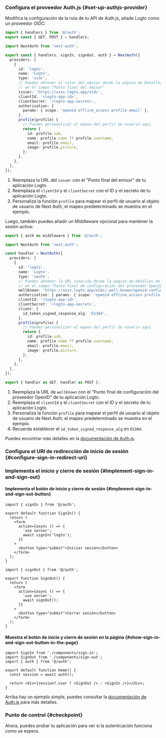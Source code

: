 

### Configura el proveedor Auth.js \{#set-up-authjs-provider}

<GetAppSecret />

Modifica la configuración de la ruta de tu API de Auth.js, añade Logto como un proveedor OIDC:

<Tabs>

<TabItem value="v5" label="Auth.js v5">

```ts title="./app/api/auth/[...nextauth]/route.ts"
import { handlers } from '@/auth';
export const { GET, POST } = handlers;
```

```ts title="./auth.ts"
import NextAuth from 'next-auth';

export const { handlers, signIn, signOut, auth } = NextAuth({
  providers: [
    {
      id: 'logto',
      name: 'Logto',
      type: 'oidc',
      // Puedes obtener el valor del emisor desde la página de Detalles de la Aplicación de Logto,
      // en el campo "Punto final del emisor"
      issuer: 'https://xxxx.logto.app/oidc',
      clientId: '<logto-app-id>',
      clientSecret: '<logto-app-secret>',
      authorization: {
        params: { scope: 'openid offline_access profile email' },
      },
      profile(profile) {
        // Puedes personalizar el mapeo del perfil de usuario aquí
        return {
          id: profile.sub,
          name: profile.name ?? profile.username,
          email: profile.email,
          image: profile.picture,
        };
      },
    },
  ],
});
```

1. Reemplaza la URL del `issuer` con el "Punto final del emisor" de tu aplicación Logto.
2. Reemplaza el `clientId` y el `clientSecret` con el ID y el secreto de tu aplicación Logto.
3. Personaliza la función `profile` para mapear el perfil de usuario al objeto de usuario de Next Auth, el mapeo predeterminado se muestra en el ejemplo.

Luego, también puedes añadir un Middleware opcional para mantener la sesión activa:

```ts title="./middleware.ts"
export { auth as middleware } from '@/auth';
```

</TabItem>

<TabItem value="v4" label="Next Auth v4">

```ts title="app/api/auth/[...nextauth]/route.ts"
import NextAuth from 'next-auth';

const handler = NextAuth({
  providers: [
    {
      id: 'logto',
      name: 'Logto',
      type: 'oauth',
      // Puedes obtener la URL conocida desde la página de Detalles de la Aplicación de Logto,
      // en el campo "Punto final de configuración del proveedor OpenID"
      wellKnown: 'https://xxxx.logto.app/oidc/.well-known/openid-configuration',
      authorization: { params: { scope: 'openid offline_access profile email' } },
      clientId: '<logto-app-id>',
      clientSecret: '<logto-app-secret>',
      client: {
        id_token_signed_response_alg: 'ES384',
      },
      profile(profile) {
        // Puedes personalizar el mapeo del perfil de usuario aquí
        return {
          id: profile.sub,
          name: profile.name ?? profile.username,
          email: profile.email,
          image: profile.picture,
        };
      },
    },
  ],
});

export { handler as GET, handler as POST };
```

1. Reemplaza la URL de `wellKnown` con el "Punto final de configuración del proveedor OpenID" de tu aplicación Logto.
2. Reemplaza el `clientId` y el `clientSecret` con el ID y el secreto de tu aplicación Logto.
3. Personaliza la función `profile` para mapear el perfil de usuario al objeto de usuario de Next Auth, el mapeo predeterminado se muestra en el ejemplo.
4. Recuerda establecer el `id_token_signed_response_alg` en `ES384`.

</TabItem>

</Tabs>

Puedes encontrar más detalles en la [documentación de Auth.js](https://authjs.dev/getting-started/installation).

### Configura el URI de redirección de inicio de sesión \{#configure-sign-in-redirect-uri}

<SignInFlowSummary />

<AssumingUrl />

<ConfigureRedirectUri
  figureSrc="/img/assets/next-auth-redirect-uri.png"
  redirectUri="http://localhost:3000/api/auth/callback/logto"
/>

### Implementa el inicio y cierre de sesión \{#implement-sign-in-and-sign-out}

#### Implementa el botón de inicio y cierre de sesión \{#implement-sign-in-and-sign-out-button}

```tsx title="app/components/sign-in.tsx"
import { signIn } from '@/auth';

export default function SignIn() {
  return (
    <form
      action={async () => {
        'use server';
        await signIn('logto');
      }}
    >
      <button type="submit">Iniciar sesión</button>
    </form>
  );
}
```

```tsx title="app/components/sign-out.tsx"
import { signOut } from '@/auth';

export function SignOut() {
  return (
    <form
      action={async () => {
        'use server';
        await signOut();
      }}
    >
      <button type="submit">Cerrar sesión</button>
    </form>
  );
}
```

#### Muestra el botón de inicio y cierre de sesión en la página \{#show-sign-in-and-sign-out-button-in-the-page}

```tsx title="app/page.tsx"
import SignIn from './components/sign-in';
import SignOut from './components/sign-out';
import { auth } from '@/auth';

export default function Home() {
  const session = await auth();

  return <div>{session?.user ? <SignOut /> : <SignIn />}</div>;
}
```

Arriba hay un ejemplo simple, puedes consultar la [documentación de Auth.js](https://authjs.dev/getting-started/session-management/login) para más detalles.

### Punto de control \{#checkpoint}

Ahora, puedes probar tu aplicación para ver si la autenticación funciona como se espera.
